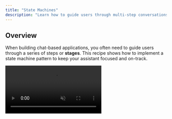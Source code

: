 ```yaml
---
title: "State Machines"
description: "Learn how to guide users through multi-step conversations using a state machine pattern."
---
```


## Overview

When building chat-based applications, you often need to guide users through a series of steps or **stages**. This recipe shows how to implement a state machine pattern to keep your assistant focused and on-track.

<video src="/images/cookbook/state-machine/demo.mp4" controls autoPlay loop muted playsInline className="rounded-xl shadow-lg" />

<Callout>
This recipe assumes you have completed the [quickstart guide](/docs/quickstart) and have a basic CopilotKit application running.
</Callout>

### What is a State Machine?

A state machine is a model where your application can be in exactly one state at a time, with clear rules about how to move between states. For chat applications, this means:

- The assistant knows exactly what stage of the conversation it's in
- Only certain actions are available in each stage
- There are clear rules for moving to the next stage

### State Machines in CopilotKit

When implementing a state machine in CopilotKit, the main piece that enables this pattern is the `available` prop present in
most of our hooks. This prop will allow you conditionally control what instructions, context, and actions are available to 
the assistant.

In this recipe, we combine the `available` prop with React state to control when each stage is active, sometimes through
standard deterministic update (button clicks), and sometimes through LLM-driven actions.

<ImageZoom src="/images/state-machine-arch.png" alt="State Machine Architecture" width="1000" height="500"/>

## Basic Implementation

<Steps>
  <Step>
    ### Create a stage

    Each stage is composed of stage-specific instructions, context, and actions. These are enabled or disabled
    as the stage changes via the `available` prop. In this example of a stage, we are extracting a user's name
    and ensuring it is not in a list of other names.

    ```tsx
    import { 
      useCopilotAdditionalInstructions, 
      useCopilotAction, 
      useCopilotReadable 
    } from "@copilotkit/react-core";

    // ...

    /*
     * Not required, but it is convenient to use a dedicated hook to define each 
     * stage of the state machine
     */
    function useStageOne(
      stage: string, 
      setStage: (stage: string) => void, 
      setName: (name: string) => void
    ) {

      /*
       * Each stage can define its own instructions, context, and transitions
       * (implemented via copilotActions). We transition between stages by simply
       * setting the `stage` variable from the handler of the transition:
       */

      // Add additional instructions to the system prompt if this stage is active
      useCopilotAdditionalInstructions({
        instructions: "Ask for the user's name politely.",
        // Use "available" argument to enable this only when the stage is correct! // [!code highlight:2]
        available: stage === "one" ? "available" : "disabled"
      })

      // Add context to the system prompt if this stage is active
      useCopilotReadable({
        description: "Other names",
        value: ["John", "Jane", "Jim"],
        available: stage === "one" ? "available" : "disabled" // [!code highlight]
      })

      // Add an action to the assistant that transitions to the next stage if this stage is active
      useCopilotAction({
        name: "transitionToNextStage",
        description: "Moves to the next stage, only call is the user's name is not in the list of other names",
        available: stage === "one" ? "available" : "disabled", // [!code highlight]
        parameters: [
          { name: "name", type: "string", description: "The name of the user", required: true },
        ],
        handler: ({ name }) => {
          // Perform any state updates given the user's input
          setName(name);

          // Transition to the next stage // [!code highlight:2]
          setStage("two"); 
        }
      });
    }
    ```
  </Step>

  <Step>
    ### Create another stage

    Now, let's create a second stage that's simple and just greets the user by name as a pirate. This is mainly just to
    demonstrate how to add any additional stages. The name will be made available to this stage in the next step.

    ```tsx
    import { useCopilotAdditionalInstructions } from "@copilotkit/react-core";

    // ...

    function useStageTwo(stage: string) => void) {
      // Add stage-specific instructions - only available in stage "two"
      useCopilotAdditionalInstructions({
        instructions: "Talk to the user about their name and refer to them like a pirate would.",
        available: stage === "two" ? "available" : "disabled"
      })

      // ...
    }

    // Any additional stages you want to add...
    ```
  </Step>

  <Step>
    ### Put it all together

    Finally, bring everything together into a chat component:

    ```tsx
    import { useState } from "react";
    import { CopilotKit, useCopilotReadable } from "@copilotkit/react-core";
    import { CopilotChat } from "@copilotkit/react-ui";

    // ...

    function StateMachineChat() {
      // Track the current stage and user's name
      const [stage, setStage] = useState<string>("one");
      const [name, setName] = useState<string>("");

      // Readable context available across all stages
      useCopilotReadable({
        description: "User's name",
        value: name,
      }, [name])

      // Initialize all stages with their required props
      useStageOne(stage, setStage, setName);
      useStageTwo(stage);
      // any additional stages...

      return (
        <CopilotKit>
          <CopilotChat/>
        </CopilotKit>
      )
    }
    ```

    <Accordions>
      <Accordion title="Full example code">
        ```tsx
        import { useState } from "react";
        import { CopilotChat } from "@copilotkit/react-ui";
        import { 
          CopilotKit, 
          useCopilotAction, 
          useCopilotAdditionalInstructions, 
          useCopilotReadable 
        } from "@copilotkit/react-core";

        /*
        * Not required, but it is convenient to use a dedicated hook to define each 
        * stage of the state machine
        */
        function useStageOne(
          stage: string, 
          setStage: (stage: string) => void, 
          setName: (name: string) => void
        ) {
        
          /*
          * Each stage can define its own instructions, context, and transitions
          * (implemented via copilotActions). We transition between stages by simply
          * setting the `stage` variable from the handler of the transition:
          */
        
          // Add additional instructions to the system prompt if this stage is active
          useCopilotAdditionalInstructions({
            instructions: "Ask for the user's name politely.",
            // Use "available" argument to enable this only when the stage is correct!
            available: stage === "one" ? "available" : "disabled"
          })
        
          // Add context to the system prompt if this stage is active
          useCopilotReadable({
            description: "Other names",
            value: ["John", "Jane", "Jim"],
            available: stage === "one" ? "available" : "disabled"
          })
        
          // Add an action to the assistant that transitions to the next stage if this stage is active
          useCopilotAction({
            name: "transitionToNextStage",
            description: "Moves to the next stage, only call is the user's name is not in the list of other names",
            available: stage === "one" ? "available" : "disabled",
            parameters: [
              { name: "name", type: "string", description: "The name of the user", required: true },
            ],
            handler: ({ name }) => {
              // Perform any state updates given the user's input
              setName(name);
        
              // Transition to the next stage
              setStage("two"); 
            }
          });
        }
        
        function useStageTwo(stage: string) => void) {
          // Add stage-specific instructions - only available in stage "two"
          useCopilotAdditionalInstructions({
            instructions: "Talk to the user about their name and refer to them like a pirate would.",
            available: stage === "two" ? "available" : "disabled"
          })
        
          // ...
        }
        
        // Any additional stages you want to add...

        function StateMachineChat() {
          const [stage, setStage] = useState<string>("one");
          const [ name, setName ] = useState<string>("");

          // Context available across all stages
          useCopilotReadable({
            description: "User's name",
            value: name,
            available: stage === "one" ? "available" : "disabled"
          }, [name])

          useStageOne(stage, setName);
          useStageTwo(stage);
          // any other stages you want to add ...

          return (
            <CopilotKit>
              <CopilotChat/>
            </CopilotKit>
          )
        }
        ```
      </Accordion>
    </Accordions>
  </Step>
  <Step>
    ### 🎉 You've implemented a state machine!
    To recap, each stage hook uses the `available` prop to control when its instructions, context, and actions are accessible to the assistant. This ensures that the assistant only uses the correct tools and context for the current stage.

    Next, let's see some advanced patterns you can implement with these fundamentals.
  </Step>
</Steps>

## Advanced Patterns

This state machine pattern can be extended for complex interactions. Below are some advanced patterns you can implement with code sourced in our 
[car sales example](https://github.com/CopilotKit/CopilotKit/tree/main/examples/state-machine/src) which you already saw a demo of in the [overview](#overview).

### Stage Transition Approaches

#### Code-driven Stage Transitions
When you want to transition between stages, you can do so by setting the `stage` deterministically, at any point in code.


```tsx
const [stage, setStage] = useState<string>("one");

// ...

<button onClick={() => setStage("two")}>
  Transition to next stage
</button>
```

The car sales demo uses this approach in generative UI (for more on generative UI, see the [section below](#generative-ui)) to transition between stages 
when a user submits their contact information.

Click here for the [source code](https://github.com/CopilotKit/CopilotKit/tree/main/examples/state-machine/src/lib/stages/use-stage-get-contact-info.tsx)

```tsx title="src/lib/stages/use-stage-get-contact-info.tsx"
// imports ...

export function useStageGetContactInfo() {
  const { setContactInfo, stage, setStage } = useGlobalState();

  // ...

  // Render the ContactInfo component and wait for the user's response.
  useCopilotAction(
    {
      name: "getContactInformation",
      description: "Get the contact information of the user",
      available: stage === "getContactInfo" ? "enabled" : "disabled",
      renderAndWaitForResponse: ({ status, respond }) => {
        return (
          <ContactInfo
            status={status}
            // [!code highlight:11]
            onSubmit={(name, email, phone) => {
              // Commit the contact information to the global state.
              setContactInfo({ name, email, phone });

              // Let the agent know that the user has submitted their contact information.
              respond?.("User has submitted their contact information.");

              // This move the state machine to the next stage, buildCar deterministically.
              setStage("buildCar");
            }}
          />
        );
      },
    },
    [stage],
  );
}

```

#### LLM-Driven Stage Transitions

Sometimes you need stages that can transition to different next stages based on user input or LLM-driven actions.

Click here for the [source code](https://github.com/CopilotKit/CopilotKit/tree/main/examples/state-machine/src/lib/stages/use-stage-sell-financing.tsx)

```tsx title="src/lib/stages/use-stage-sell-financing.tsx"
function useStageSellFinancing() {
  const { stage, setStage } = useGlobalState();
  const isActive = stage === "sellFinancing";

  // Provide context to the AI
  useCopilotReadable({
    description: "Financing Information",
    value: "Current promotion: 0% financing for 60 months...",
    available: isActive ? "enabled" : "disabled"
  });

  // Different paths based on financing choice by user, LLM will decide which path to take
  // [!code highlight:14]
  useCopilotAction({
    name: "selectFinancing",
    description: "Select the financing option",
    available: stage === "sellFinancing" ? "enabled" : "disabled",
    handler: () => setStage("getFinancingInfo"),
  }, [stage]);
 
  useCopilotAction({
    name: "selectNoFinancing",
    description: "Select the no financing option",
    available: stage === "sellFinancing" ? "enabled" : "disabled",
    handler: () => setStage("getPaymentInfo"),
  }, [stage]);

}
```

### Generative UI
[Generative UI](/guides/generative-ui) is a pattern where tool calls are streamed and rendered for the user to visualize the progress an agent is making. It can also be combined with the **Human-in-the-loop pattern** to allow checkpoints where the user can intervene and help guide the agent.

When combined with the state machine pattern, you can build deep and interactive conversations with the user. For example, the `buildCar` stage in the car sales demo 
uses generative UI to show the user available cars that they can choose from.

Click here for the [source code](https://github.com/CopilotKit/CopilotKit/tree/main/examples/state-machine/src/lib/stages/use-stage-build-car.tsx)

<video src="/images/cookbook/state-machine/gen-ui.mp4" controls autoPlay loop muted playsInline className="rounded-xl shadow-lg" />

<Tabs items={["Build Car Stage", "Show Car Component"]}>
  <Tab value="Build Car Stage">
    ```tsx title="src/lib/stages/use-stage-build-car.tsx"
    export function useStageBuildCar() {
      const { setSelectedCar, stage, setStage } = useGlobalState();

      // ...

      useCopilotAction({
        name: "showCar",
        description: "Show a single car that you have in mind. Do not call this more than once, call `showMultipleCars` if you have multiple cars to show.",
        available: stage === "buildCar" ? "enabled" : "disabled", // [!code highlight]
        parameters: [
          // excluded for brevity, see source code link above for more detail
        ],
        renderAndWaitForResponse: ({ args, status, respond }) => {
          const { car } = args;
          return (
            // [!code highlight:11]
            <ShowCar
              car={(car as Car) || ({} as Car)}
              status={status}
              onSelect={() => {
                setSelectedCar((car as Car) || ({} as Car));
                respond?.("User has selected a car you can see it in your readables, the system will now move to the next state, do not call call nextState.");
                setStage("sellFinancing");
              }}
              onReject={() => respond?.("User wants to select a different car, please stay in this state and help them select a different car")}
            />
          );
        },
      }, [stage]);
      // ...
    }
    ```
  </Tab>
  <Tab value="Show Car Component">
    ```tsx title="src/components/generative-ui/show-car.tsx"
    export function ShowCar({ car, onSelect, onReject, status, className }: ShowCarProps) {
      const carDetails = [
        { label: "Make", value: car.make },
        { label: "Model", value: car.model },
        { label: "Year", value: car.year },
        { label: "Color", value: <ColorDisplay color={car.color} /> },
        { label: "Price", value: `$${car.price?.toLocaleString()}`, bold: true },
      ];

      const cardStyles = cn("min-w-[300px] max-w-sm bg-white rounded-xl overflow-hidden p-0 gap-0", className);
      const informationWrapperStyles = "space-y-6 pt-4 pb-4";
      const acceptButtonStyles = "flex-1 bg-blue-600 text-white px-6 py-3 rounded-lg font-medium hover:bg-blue-700 transition-all duration-200 shadow-sm hover:shadow-md";
      const rejectButtonStyles = "flex-1 bg-gray-50 text-gray-700 px-6 py-3 rounded-lg font-medium hover:bg-gray-100 transition-all duration-200";

      return (
        <AnimatedCard status={status} className={cardStyles}>
          <CarImage car={car} />

          <div className={informationWrapperStyles}>
            <div className="space-y-2 px-6">
              <div className="text-2xl font-semibold text-gray-900">
                {car.year} {car.make} {car.model}
              </div>
              {carDetails.map(({ label, value, bold }) => (
                <div key={label} className="flex justify-between items-center py-1">
                  <span className="text-gray-500 text-sm">{label}</span>
                  <span className={cn("text-gray-900", bold ? "font-semibold text-lg" : "text-sm")}>
                    {value}
                  </span>
                </div>
              ))}
            </div>

            <div className={cn("px-6 pt-2", status === "complete" ? "hidden" : "animate-fade-in")}>
              <hr className="mb-4 border-gray-100" />
              <div className="flex gap-3">
                {onReject && (
                  <button className={rejectButtonStyles} onClick={onReject}>
                    Other options
                  </button>
                )}
                <button className={acceptButtonStyles} onClick={onSelect}>
                  Select
                </button>
              </div>
            </div>
          </div>
        </AnimatedCard>
      );
    }
    ```
  </Tab>
</Tabs>

### Initial message loading
To add an initial message to the chat, we can use the `appendMessage` function provided by the `useCopilotChat` hook.

<Callout title="Improved experience coming soon">
  This is a temporary solution and we will be improving this in the near future.
</Callout>

Click here for the [source code](https://github.com/CopilotKit/CopilotKit/tree/main/examples/state-machine/src/components/car-sales-chat.tsx)

```tsx title="src/components/car-sales-chat.tsx"
import { useCopilotChat } from "@copilotkit/react-core";

// ...

const { appendMessage, isLoading } = useCopilotChat();

// Render an initial message when the chat is first loaded
useEffect(() => {
  if (initialMessageSent || isLoading) return;

  setTimeout(() => {
    appendMessage(
      new TextMessage({
        content:
          "Hi, I'm Fio, your AI car salesman. First, let's get your contact information before we get started.",
        role: MessageRole.Assistant,
      }),
    );
    setInitialMessageSent(true);
  }, 500);
}, [initialMessageSent, appendMessage, isLoading]);

// ...

```

### Tools When Entering a Stage

Sometimes you'll want to guide the AI to call a specific tool when entering a stage. 

The payment info stage demonstrates how to guide the AI to make specific tool calls by 
adding additional instructions to call the `getPaymentInformation` tool explicitly.

Click here for the [source code](https://github.com/CopilotKit/CopilotKit/tree/main/examples/state-machine/src/lib/stages/use-stage-get-payment-info.tsx)

```tsx title="src/lib/stages/use-stage-get-payment-info.tsx"
export function useStageGetPaymentInfo() {
  const { setCardInfo, stage, setStage } = useGlobalState();

  // Conditionally add additional instructions for the agent's prompt.
  useCopilotAdditionalInstructions({
    available: stage === "getPaymentInfo" ? "enabled" : "disabled",
    // [!code highlight:6]
    instructions: `
        CURRENT STATE: You are now getting the payment information of the user. 
        Say, 'Great! Now I need to get your payment information.' and MAKE SURE 
        to then call the 'getPaymentInformation' action.
    `,
  }, [stage]);

  // ...

}
```

## Recap

This recipe introduced a powerful pattern for building conversational AI applications using state machines. By breaking down complex interactions into discrete stages, each with
focused instructions and actions, we can create more maintainable and user-friendly experiences. 

With this pattern, you can start building your own multi-stage conversations. 

## Need Help?

Need help or want to share what you've built? Join our [Discord community](https://discord.gg/6dffbvGU3D) or open an issue on [GitHub](https://github.com/CopilotKit/CopilotKit/issues/new/choose).

